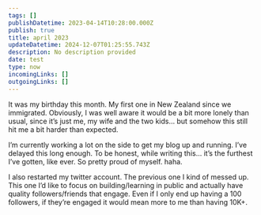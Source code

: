 ```yaml
---
tags: []
publishDatetime: 2023-04-14T10:28:00.000Z
publish: true
title: april 2023
updateDatetime: 2024-12-07T01:25:55.743Z
description: No description provided
date: test
type: now
incomingLinks: []
outgoingLinks: []
---
```

It was my birthday this month. My first one in New Zealand since we immigrated. Obviously, I was well aware it would be a bit more lonely than usual, since it’s just me, my wife and the two kids… but somehow this still hit me a bit harder than expected.

I’m currently working a lot on the side to get my blog up and running. I’ve delayed this long enough. To be honest, while writing this… it’s the furthest I’ve gotten, like ever. So pretty proud of myself. haha.

I also restarted my twitter account. The previous one I kind of messed up. This one I’d like to focus on building/learning in public and actually have quality followers/friends that engage. Even if I only end up having a 100 followers, if they’re engaged it would mean more to me than having 10K+.